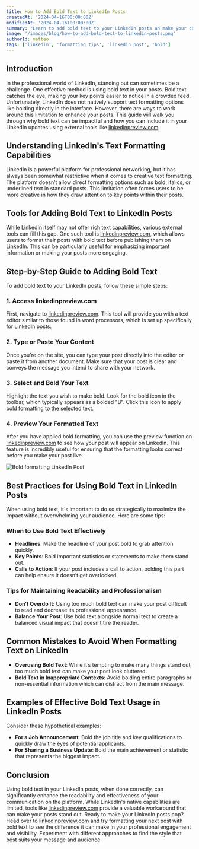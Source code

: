 ```yaml
---
title: How to Add Bold Text to LinkedIn Posts
createdAt: '2024-04-16T00:00:00Z'
modifiedAt: '2024-04-16T00:00:00Z'
summary: "Learn to add bold text to your LinkedIn posts an make your content stand out. Learn simple tips and tools to highlight key points and capture your audience's attention for better engagement."
image: '/images/blog/how-to-add-bold-text-to-linkedin-posts.png'
authorId: matteo
tags: ['linkedin', 'formatting tips', 'linkedin post', 'bold']
---
```


## Introduction

In the professional world of LinkedIn, standing out can sometimes be a challenge. One effective method is using bold text in your posts. Bold text catches the eye, making your key points easier to notice in a crowded feed. Unfortunately, LinkedIn does not natively support text formatting options like bolding directly in the interface. However, there are ways to work around this limitation to enhance your posts. This guide will walk you through why bold text can be impactful and how you can include it in your LinkedIn updates using external tools like [linkedinpreview.com](https://linkedinpreview.com/#tool).

<CtaCard
    title='Add Bold Text to LinkedIn Posts with our Free Tool!'
    description='Add bold, italic, and emoji to your LinkedIn posts, and see how they look on desktop and mobile.'
    primaryButtonText='Use Our Free Tool'
    primaryButtonUrl='/#tool'
    pattern='circles'
    align='center'
/>

## Understanding LinkedIn's Text Formatting Capabilities

LinkedIn is a powerful platform for professional networking, but it has always been somewhat restrictive when it comes to creative text formatting. The platform doesn’t allow direct formatting options such as bold, italics, or underlined text in standard posts. This limitation often forces users to be more creative in how they draw attention to key points within their posts.

## Tools for Adding Bold Text to LinkedIn Posts

While LinkedIn itself may not offer rich text capabilities, various external tools can fill this gap. One such tool is [linkedinpreview.com](https://linkedinpreview.com/#tool), which allows users to format their posts with bold text before publishing them on LinkedIn. This can be particularly useful for emphasizing important information or making your posts more engaging.

## Step-by-Step Guide to Adding Bold Text

To add bold text to your LinkedIn posts, follow these simple steps:

### 1. Access linkedinpreview.com

First, navigate to [linkedinpreview.com](http://linkedinpreview.com/#tool). This tool will provide you with a text editor similar to those found in word processors, which is set up specifically for LinkedIn posts.

### 2. Type or Paste Your Content

Once you're on the site, you can type your post directly into the editor or paste it from another document. Make sure that your post is clear and conveys the message you intend to share with your network.

### 3. Select and Bold Your Text

Highlight the text you wish to make bold. Look for the bold icon in the toolbar, which typically appears as a bolded "B". Click this icon to apply bold formatting to the selected text.

### 4. Preview Your Formatted Text

After you have applied bold formatting, you can use the preview function on [linkedinpreview.com](https://linkedinpreview.com/#tool) to see how your post will appear on LinkedIn. This feature is incredibly useful for ensuring that the formatting looks correct before you make your post live.

<Image src='/images/blog/bold-example.png' alt='Bold formatting LinkedIn Post' width={1500} height={500} />

## Best Practices for Using Bold Text in LinkedIn Posts

When using bold text, it's important to do so strategically to maximize the impact without overwhelming your audience. Here are some tips:

### When to Use Bold Text Effectively

- **Headlines**: Make the headline of your post bold to grab attention quickly.
- **Key Points**: Bold important statistics or statements to make them stand out.
- **Calls to Action**: If your post includes a call to action, bolding this part can help ensure it doesn’t get overlooked.

<CtaCard
    title='Add Bold Text to LinkedIn Posts with our Free Tool!'
    description='Add bold, italic, and emoji to your LinkedIn posts, and see how they look on desktop and mobile.'
    primaryButtonText='Use Our Free Tool'
    primaryButtonUrl='/#tool'
    pattern='circles'
    align='center'
/>

### Tips for Maintaining Readability and Professionalism

- **Don’t Overdo It**: Using too much bold text can make your post difficult to read and decrease its professional appearance.
- **Balance Your Post**: Use bold text alongside normal text to create a balanced visual impact that doesn’t tire the reader.

## Common Mistakes to Avoid When Formatting Text on LinkedIn

- **Overusing Bold Text**: While it’s tempting to make many things stand out, too much bold text can make your post look cluttered.
- **Bold Text in Inappropriate Contexts**: Avoid bolding entire paragraphs or non-essential information which can distract from the main message.

## Examples of Effective Bold Text Usage in LinkedIn Posts

Consider these hypothetical examples:

- **For a Job Announcement**: Bold the job title and key qualifications to quickly draw the eyes of potential applicants.
- **For Sharing a Business Update**: Bold the main achievement or statistic that represents the biggest impact.

## Conclusion

Using bold text in your LinkedIn posts, when done correctly, can significantly enhance the readability and effectiveness of your communication on the platform. While LinkedIn's native capabilities are limited, tools like [linkedinpreview.com](https://linkedinpreview.com/#tool) provide a valuable workaround that can make your posts stand out.
Ready to make your LinkedIn posts pop? Head over to [linkedinpreview.com](https://linkedinpreview.com/#tool) and try formatting your next post with bold text to see the difference it can make in your professional engagement and visibility. Experiment with different approaches to find the style that best suits your message and audience.

<CtaCard
    title='Format and Preview your LinkedIn Posts with our Free Tool!'
    description='Add bold, italic, and emoji to your LinkedIn posts, and see how they look on desktop and mobile.'
    primaryButtonText='Use Our Free Tool'
    primaryButtonUrl='/#tool'
    pattern='circles'
    align='center'
/>
